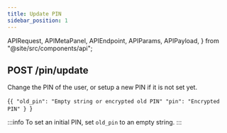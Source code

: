 ```yaml
---
title: Update PIN
sidebar_position: 1
---
```


  APIRequest,
  APIMetaPanel,
  APIEndpoint,
  APIParams,
  APIPayload,
} from "@site/src/components/api";

## POST /pin/update

Change the PIN of the user, or setup a new PIN if it is not set yet.

<APIEndpoint url="/pin/update" />

<APIMetaPanel scope="Authorized" scopeNote="" />

<APIPayload>{`{
  "old_pin": "Empty string or encrypted old PIN"
  "pin": "Encrypted PIN"
}
`}</APIPayload>

:::info
To set an initial PIN, set `old_pin` to an empty string.
:::

<APIRequest title="Update PIN" method="POST" url="/pin/update --data PAYLOAD" />

<RespUser />
